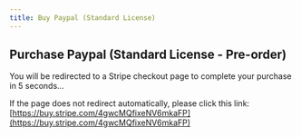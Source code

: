 ```yaml
---
title: Buy Paypal (Standard License)
---
```



<Head>
  <meta httpEquiv="refresh" content="5; url='https://buy.stripe.com/4gwcMQfixeNV6mkaFP'" />
</Head>

## Purchase Paypal (Standard License - Pre-order)

You will be redirected to a Stripe checkout page to complete your purchase in 5 seconds…

If the page does not redirect automatically, please click this link: [https://buy.stripe.com/4gwcMQfixeNV6mkaFP](https://buy.stripe.com/4gwcMQfixeNV6mkaFP)
